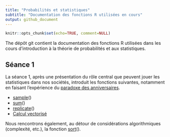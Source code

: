 ```yaml
---
title: "Probabilités et statistiques"
subtitle: "Documentation des fonctions R utilisées en cours"
output: github_document
---
```


```r
knitr::opts_chunk$set(echo=TRUE, comment=NULL)
```

The dépôt git contient la documentation des fonctions R utilisées dans les cours d'introduction à la théorie de probabilités et aux statistiques.

## Séance 1

La séance 1, après une présentation du rôle central que peuvent jouer les statistiques dans nos sociétés, introduit les fonctions suivantes, notamment en faisant l'expérience du [paradoxe des anniversaires](https://fr.wikipedia.org/wiki/Paradoxe_des_anniversaires).

* [sample](sample)()
* [sum](sum)()
* [replicate](replicate)()
* [Calcul vectorisé](calcul_vectorise)

Nous rencontrons également, au détour de considérations algorithmiques (complexité, etc.), la fonction [sort](sort)().
